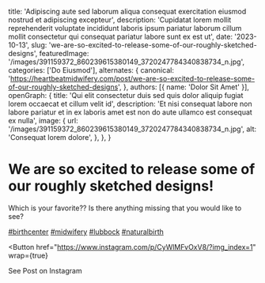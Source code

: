   title: 'Adipiscing aute sed laborum aliqua consequat exercitation eiusmod nostrud et adipiscing excepteur',
  description: 'Cupidatat lorem mollit reprehenderit voluptate incididunt laboris ipsum pariatur laborum cillum mollit consectetur qui consequat pariatur labore sunt ex est ut',
  date: '2023-10-13',
  slug: 'we-are-so-excited-to-release-some-of-our-roughly-sketched-designs',
  featuredImage: '/images/391159372_860239615380149_3720247784340838734_n.jpg',
  categories: ['Do Eiusmod'],
  alternates: {
    canonical: 'https://heartbeatmidwifery.com/post/we-are-so-excited-to-release-some-of-our-roughly-sketched-designs',
  },
  authors: [{ name: 'Dolor Sit Amet' }],
  openGraph: {
    title: 'Qui elit consectetur duis sed quis dolor aliquip fugiat lorem occaecat et cillum velit id',
    description: 'Et nisi consequat labore non labore pariatur et in ex laboris amet est non do aute ullamco est consequat ex nulla',
    image: {
      url: '/images/391159372_860239615380149_3720247784340838734_n.jpg',
      alt: 'Consequat lorem dolore',
    },
  },
}


# We are so excited to release some of our roughly sketched designs!

<Gallery>
  <GalleryItem
    src="/images/391159372_860239615380149_3720247784340838734_n.jpg"
    size="large"
  />
  <GalleryItem
    src="/images/387790618_2070016846676598_3805370824189386917_n.jpg"
    size="large"
  />
  <GalleryItem
    src="/images/387778960_863266318714122_6144553962676185328_n.jpg"
    size="large"
  />
  <GalleryItem
    src="/images/390909115_285340327756462_5453537373375607051_n.jpg"
    size="large"
  />
  <GalleryItem
    src="/images/391030557_3350867411870686_4808316899187195320_n.jpg"
    size="large"
  />
  <GalleryItem
    src="/images/387790228_1062302491451997_7949609827365709080_n.jpg"
    size="large"
  />
</Gallery>

Which is your favorite?? Is there anything missing that you would like to see?

[#birthcenter](https://www.instagram.com/explore/tags/birthcenter/) [#midwifery](https://www.instagram.com/explore/tags/midwifery/) [#lubbock](https://www.instagram.com/explore/tags/lubbock/) [#naturalbirth](https://www.instagram.com/explore/tags/naturalbirth/)

<Button
  href="https://www.instagram.com/p/CyWlMFvOxV8/?img_index=1"
  wrap={true}
>
  See Post on Instagram
</Button>
